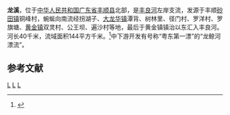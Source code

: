{{Otheruses|龙溪|other=同名或類似名的其它條目描述}}
'''龙溪'''，位于[[中华人民共和国|中华人民共和国]][[广东省|广东省]][[丰顺县|丰顺县]]北部，是[[丰良河|丰良河]]左岸支流，发源于丰顺[[砂田镇|砂田镇]]铜峰村，蜿蜒向南流经拐湖子、[[大龙华镇|大龙华镇]]潭背、树林里、径门村、罗洋村、罗旗塘、[[黄金镇_(丰顺县)|黄金镇]]双灵村、公王坝、遍沙村等地，最后于黄金镇镇治以东汇入丰良河。河长40千米，流域面积144平方千米。<ref name="中国河湖大典">{{cite book |author=《[[中国河湖大典|中国河湖大典]]》编纂委员会 |title=《中国河湖大典·珠江卷》 |year=2013年1月 |publisher=中国水利水电出版社 |location=北京 |pages=347页|isbn= 978-7-5170-0561-2 }}</ref>中下游开发有号称“粤东第一漂”的“龙鲸河漂流”。

== 参考文献 ==
{{Reflist}}

{{韩江水系}}

[[Category:韩江水系|L]]
[[Category:丰顺县|L]]
[[Category:广东河流|L]]
